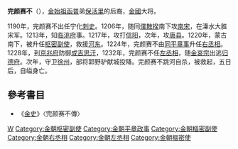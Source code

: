 '''完颜赛不'''（{{bd||？|1233年||catIdx=W}}），[[函普|金始祖函普]]弟[[保活里|保活里]]的后裔，[[金國|金國]]大将。

1190年，完颜赛不出任宁化[[刺史|刺史]]。1206年，随同[[僕散揆|僕散揆]]南下攻[[南宋|南宋]]，在溱水大胜宋军。1213年，知[[临洮府|临洮府]]事。1217年，攻打[[信阳|信阳]]，次年，攻[[唐县|唐县]]。1220年，蒙古南下，被升任[[枢密副使|枢密副使]]，救援[[河东|河东]]。1224年，完颜赛不由[[同平章事|同平章事]]升任[[右丞相|右丞相]]。1228年，到[[京兆府|京兆府]]防御[[成吉思汗|成吉思汗]]，1232年，完颜赛不任[[左丞相|左丞相]]，随[[金哀宗|金哀宗]]出逃[[归德府|归德府]]。次年，守卫[[徐州|徐州]]，部将郭野驴献城投降。完颜赛不跳河自杀，被救起，五日后，自缢身亡。

==參考書目==
* 《[[金史|金史]]》〈完颜赛不傳〉
{{金朝人物小作品}}
[[Category:金朝政治人物|W]]
[[Category:金朝枢密副使|Category:金朝枢密副使]]
[[Category:金朝平章政事|Category:金朝平章政事]]
[[Category:金朝樞密副使|Category:金朝樞密副使]]
[[Category:金朝右丞相|Category:金朝右丞相]]
[[Category:金朝左丞相|Category:金朝左丞相]]
[[Category:金朝樞密使|Category:金朝樞密使]]